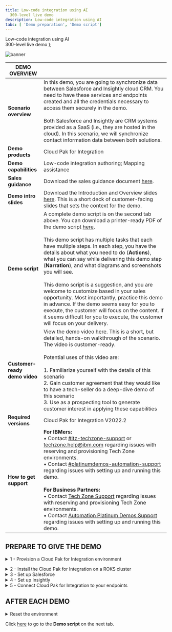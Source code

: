 ```yaml
---
title: Low-code integration using AI
  300-level live demo
description: Low-code integration using AI
tabs: [ 'Demo preparation', 'Demo script']
---
```


  <span>
    Low-code integration using AI <br /> 300-level live demo
  </span>
);

![banner](./images/Low-code-integration-300Prep.jpg)

<span id="top"></span>

| DEMO OVERVIEW |                          |
| --------------------------------------- | ------------------------------------- |
| **Scenario overview** | In this demo, you are going to synchronize data between Salesforce and Insightly cloud CRM. You need to have these services and endpoints created and all the credentials necessary to access them securely in the demo. <br/><br/> Both Salesforce and Insightly are CRM systems provided as a SaaS (i.e., they are hosted in the cloud). In this scenario, we will synchronize contact information data between both solutions. |
| **Demo products** | Cloud Pak for Integration |
| **Demo capabilities** | Low-code integration authoring; Mapping assistance |
| **Sales guidance** | Download the sales guidance document <a href="https://ibm.box.com/s/1rxgdklofsht9zum75phlpv3efo5ut9n" target="_blank" rel="noreferrer">here</a>. |
| **Demo intro slides** | Download the Introduction and Overview slides <a href="https://ibm.box.com/s/2j47xs97ju9tiiq2s2b1s4v6j05st51a" target="_blank" rel="noreferrer">here</a>. This is a short deck of customer-facing slides that sets the context for the demo. |
| **Demo script** | A complete demo script is on the second tab above. You can download a printer-ready PDF of the demo script <a href="https://ibm.box.com/s/qpm2oue1yw5i62urbwck1nboihvxfhvh" target="_blank" rel="noreferrer">here</a>. <br/><br/> This demo script has multiple tasks that each have multiple steps. In each step, you have the details about what you need to do (**Actions**), what you can say while delivering this demo step (**Narration**), and what diagrams and screenshots you will see.<br/><br/>This demo script is a suggestion, and you are welcome to customize based in your sales opportunity. Most importantly, practice this demo in advance. If the demo seems easy for you to execute, the customer will focus on the content. If it seems difficult for you to execute, the customer will focus on your delivery. |
| **Customer-ready <br/> demo video** | View the demo video <a href="https://ibm.ent.box.com/s/axmuihfe55t0mgndqda0scwlnigjh73a" target="_blank" rel="noreferrer">here</a>. This is a short, but detailed, hands-on walkthrough of the scenario. The video is customer-ready.<br/><br/>Potential uses of this video are:<br/><br/>1. Familiarize yourself with the details of this scenario <br/>2. Gain customer agreement that they would like to have a tech-seller do a deep-dive demo of this scenario <br/>3. Use as a prospecting tool to generate customer interest in applying these capabilities |
| **Required versions** | Cloud Pak for Integration V2022.2 |
| **How to get support** | **For IBMers:** <br/>• Contact <a href="https://ibm-cloud.slack.com/archives/C0124J683GW" target="_blank" rel="noreferrer">#itz-techzone-support</a> or <a href="mailto:techzone.help@ibm.com">techzone.help@ibm.com</a> regarding issues with reserving and provisioning Tech Zone environments.<br/>• Contact <a href="https://ibm-cloud.slack.com/archives/C0216F39ACU" target="_blank" rel="noreferrer">#platinumdemos-automation-support</a> regarding issues with setting up and running this demo. <br/><br/> **For Business Partners:** <br/>• Contact <a href="mailto:techzone.help@ibm.com">Tech Zone Support</a> regarding issues with reserving and provisioning Tech Zone environments.<br/>• Contact <a href="mailto:automationplatinumdemos@ibm.com"> Automation Platinum Demos Support</a> regarding issues with setting up and running this demo. |

## **PREPARE TO GIVE THE DEMO**

<span id="place2"></span>

<details>

<summary>1 - Provision a Cloud Pak for Integration environment</summary>
<br/>

Install Cloud Pak for Integration, or provision a ROKS environment. To reserve your ROKS instance, follow these steps: <br/><br/>

<InlineNotification> TechZone has terminated the <strong><em>Practice / Self-Education</em></strong> purpose to obtain the ROKS environment needed to practice and give this demo.  You must now choose a purpose that requires a sales opportunity number (customer demo, PoC, PoT) to gain access to a ROKS environment. A non-ROKS environment for practice and self-education is coming in the second quarter.<br/><br/>If you are taking the <strong>Cloud Pak for Integration for Technical Sales Level 3 Course</strong>, use this <a href="https://techzone.ibm.com/my/reservations/create/640df5dc113069a1fb42ac55" target="_blank" rel="noreferrer">link </a> to reserve a ROKS environment for badge completion purposes.</InlineNotification><br/>

1. To reserve a preinstalled Cloud Pak for Integration (CP4I) ROKS 4.10 cluster on Red Hat OpenShift, go <a href="https://techzone.ibm.com/my/reservations/create/62f1112aeeb0ab0017dc7608" target="_blank" rel="noreferrer">here</a> and complete the form.

<br/>

2. You will receive a confirmation email confirming the instance is provisioning.<br/>

<br/>

3. In approximately 60 minutes, you will receive a second email indicating the environment is provisioned. This email includes environment access information. You are now ready to install Cloud Pak for Integration.<br/><img src="https://raw.githubusercontent.com/ibm-garage-tsa/platinum-demos/master/src/pages/300-integration-cloud-native-integration/images/prep-image006.png" width="800" />

If you have issues connecting to your instance, contact <a href="https://ibm-cloud.slack.com/archives/C0124J683GW" target="_blank" rel="noreferrer">#itz-techzone-support</a>.

<br/>

**[Go to top](#top)**

</details>

<span id="ROKSinstall"></span>

<details>

<summary>2 - Install the Cloud Pak for Integration on a ROKS cluster</summary>

<br/>

1. Click the **Cluster URL** from the environment confirmation email. Log into IBM Cloud using your IBMid. <br/><br/><img src="https://raw.githubusercontent.com/ibm-garage-tsa/platinum-demos/master/src/pages/300-integration-low-code-integration-using-ai/images/prep-image2.1.png" width="800" /><br/>

2. After you are logged in, click <a href="https://cloud.ibm.com/catalog/content/ibm-cp-integration-72f63273-f2f6-4e9c-8626-60fe798c57be-global" target="_blank" rel="noreferrer">here</a> to install Cloud Pak for Integration. Make sure you are in an **ITZ** account (1) and the **product version** is **2022.2.1** (2). <br/><br/><img src="https://raw.githubusercontent.com/ibm-garage-tsa/platinum-demos/master/src/pages/300-integration-low-code-integration-using-ai/images/Prep2.2.png" width="800" /><br/>

3. Scroll down to the **Select your cluster** section. From the list, select the **Red Hat OpenShift Cluster** (1) that you just created and click **Add project** (2). <br/><br/><img src="https://raw.githubusercontent.com/ibm-garage-tsa/platinum-demos/master/src/pages/300-integration-low-code-integration-using-ai/images/Prep2.3.png" width="800" /><br/>

4. Enter **'cp4i'** (1) as the **Project** name. Click **Add** (2). <br/><br/><img src="https://raw.githubusercontent.com/ibm-garage-tsa/platinum-demos/master/src/pages/300-integration-low-code-integration-using-ai/images/prep-image2.4.png" width="800" /><br/>

5. Scroll down to the **Set the deployment values** section and toggle the **Use an existing secret?** slider to **No** (1). Enter a value for **csDefaultAdminPassword** (2). You must choose a password that is 32 characters in length and composed of only letters and numbers. You will need this password in step 12. <br/><br/> <InlineNotification>Password validation is currently not enforced on this page. If you proceed with an invalid password, you can start the installation, but it will fail. There is no way to recover from this error other than provisioning a new cluster. </InlineNotification><br/> <img src="https://raw.githubusercontent.com/ibm-garage-tsa/platinum-demos/master/src/pages/300-integration-low-code-integration-using-ai/images/prep-image2.5.png" width="800" /><br/>

6. Scroll down to **Optional deployment values** and click the collapsible section to open them. Configure the one-click install for this demo by setting the **mappingAssistDemo** field to **true**. Leave all other fields **false**. <br/><br/><img src="https://raw.githubusercontent.com/ibm-garage-tsa/platinum-demos/master/src/pages/300-integration-low-code-integration-using-ai/images/prep-image-mappingAssistDemo.png" width="800" /><br/>

7. Continue to change the default values parameters using the table below. <br/><br/>

<InlineNotification>If you don’t have an SMTP email server and accounts that you can use, you may sign up for a free Mailtrap.io account. Mailtrap.io is a free cloud service that mimics an SMTP server. It is used for development/demonstration purposes only. </InlineNotification><br/>

| FIELD | ACTION |
| ------ | ------- |
| **demoAPICMailServerHost:** (1)| If you’re using mailtrap, leave this smtp.mailtrap.io. |
| **demoAPICMailServerPort:** (2)| If you’re using mailtrap, leave this as 2525. |
| **demoAPICEmailAddress:** (3)| If you’re using mailtrap, you can use any email address.<br/>The dummy address ’apicadmin@example.com’ is recommended. If you’re using your own mail server, use an email address that you can receive and read. |
| **demoAPICMialServerUsername:** (4)| Set this to your SMTP mailtrap username. This is different from your mailtrap login username and can be found by using these <a href="https://help.mailtrap.io/article/5-smtp-integration" target="_blank" rel="noreferrer">instructions</a>. |
| **demoAPICMailServerPassword:** (5)| Set this to your SMTP mailtrap password. This is different from your mailtrap login password and can be found by using these <a href="https://help.mailtrap.io/article/5-smtp-integration" target="_blank" rel="noreferrer">instructions</a>. | <br/><br/> <img src="https://raw.githubusercontent.com/ibm-garage-tsa/platinum-demos/master/src/pages/300-integration-low-code-integration-using-ai/images/prep-image2.7.png" width="800" />

<br/>

8. Accept the license agreement (1) and click **Install** (2) to install Cloud Pak for Integration. The installation can take up to 150 minutes. <br/><br/><img src="https://raw.githubusercontent.com/ibm-garage-tsa/platinum-demos/master/src/pages/300-integration-low-code-integration-using-ai/images/Prep2.8.png" width="800" /><br/>

9. You can view the progress in the schematics progress bar that automatically displays. <br/><br/><img src="https://raw.githubusercontent.com/ibm-garage-tsa/platinum-demos/master/src/pages/300-integration-low-code-integration-using-ai/images/Prep2.9.png" width="800" /><br/>

<InlineNotification>If your install fails, you must go to your <a href="https://techzone.ibm.com/my/reservations" target="_blank" rel="noreferrer">My reservations</a> page, delete your environment, and start again from step <strong>1 - Provision a Cloud Pak for Integration environment</strong>.</InlineNotification><br/>

10. When the status updates to **Active** (1), you can access Cloud Pak for Integration Platform Navigator. Click **Offering Dashboard** (2) on the upper right corner of the page. <br/><br/><img src="https://raw.githubusercontent.com/ibm-garage-tsa/platinum-demos/master/src/pages/300-integration-low-code-integration-using-ai/images/Prep2.10.png" width="800" /><br/>

11. Save the Offering Dashboard URL. This is the Cloud Pak for Integration URL for this demo.

12. On the login page, select the authentication type **IBM provided credentials (admin only)**. <br/><br/><img src="https://raw.githubusercontent.com/ibm-garage-tsa/platinum-demos/master/src/pages/300-integration-low-code-integration-using-ai/images/authentication-types.png" width="800" /><br/>

13. Use the admin username and **Password** (1) you created in step 5 and click **Log in** (2). <br/><br/><img src="https://raw.githubusercontent.com/ibm-garage-tsa/platinum-demos/master/src/pages/300-integration-low-code-integration-using-ai/images/login.png" width="800" /><br/>

14. Click **Integration instances**. <br/><br/><img src="https://raw.githubusercontent.com/ibm-garage-tsa/platinum-demos/master/src/pages/300-integration-low-code-integration-using-ai/images/Prep2.13.png" width="800" /><br/>

You have successfully completed cluster provisioning, installation of Cloud Pak for Integration, and API Connect and App Connect deployment. You are ready to proceed.

<br/>

**[Go to top](#top)**

</details>

<details>

<summary>3 - Set up Salesforce</summary>
<br/>

You need a Salesforce developer account to use for testing. If you already have a Salesforce developer account, you can use that (start at step 5 below). If not, you can sign up for a free developer account by following steps 1 - 4 below.

<br/>

1. Go to <a href="https://developer.salesforce.com" target="_blank" rel="noreferrer">Salesforce Developers</a>.<br/><br/><img src="https://raw.githubusercontent.com/ibm-garage-tsa/platinum-demos/master/src/pages/300-integration-low-code-integration-using-ai/images/salesforce-dev-signup.png" width="800" /><br/>

2. Click **Login** (1), and then select **Salesforce** (2).<br/><br/><img src="https://raw.githubusercontent.com/ibm-garage-tsa/platinum-demos/master/src/pages/300-integration-low-code-integration-using-ai/images/Prep3.1.png" width="800" /><br/>

3. Click **Try for free** or **START MY FREE TRIAL**.<br/><br/><img src="https://raw.githubusercontent.com/ibm-garage-tsa/platinum-demos/master/src/pages/300-integration-low-code-integration-using-ai/images/Prep3.2.png" width="800" /><br/>

4. Follow the prompts on the following Saleforce pages to get your free developer account.<br/><br/>

5. As soon as you have your account, go back to the <a href="https://login.salesforce.com/" target="_blank" rel="noreferrer">Salesforce log in page</a> and log in to your dev admin account.<br/><br/><img src="https://raw.githubusercontent.com/ibm-garage-tsa/platinum-demos/master/src/pages/300-integration-low-code-integration-using-ai/images/Prep3.5.png" width="800" /><br/>

6. Click the **profile** icon (1) and save your Salesforce Login URL (2).<br/><br/><img src="https://raw.githubusercontent.com/ibm-garage-tsa/platinum-demos/master/src/pages/300-integration-low-code-integration-using-ai/images/Prep3.6.png" width="800" /><br/>

7. In the same user profile menu, and select **Settings**.<br/><br/><img src="https://raw.githubusercontent.com/ibm-garage-tsa/platinum-demos/master/src/pages/300-integration-low-code-integration-using-ai/images/Prep3.7.png" width="800" /><br/>

8. Click **Reset My Security Token** in the **My Personal Information** (1) menu. Then, click **Reset Security Token** (2). A newly-generated security token will be emailed to you.<br/><br/><img src="https://raw.githubusercontent.com/ibm-garage-tsa/platinum-demos/master/src/pages/300-integration-low-code-integration-using-ai/images/Prep3.8.png" width="800" /><br/>

9. Next, you will create an application representing App Connect Enterprise, and then retrieve the Consumer Key and Consumer Secret. Click the **cogwheel** icon (1) and then select **Setup** (2).<br/><br/><img src="https://raw.githubusercontent.com/ibm-garage-tsa/platinum-demos/master/src/pages/300-integration-low-code-integration-using-ai/images/Prep3.9.png" width="800" /><br/>

10. In the navigator on the left-hand side, scroll to **PLATFORM TOOLS**, expand **Apps** (1), and click **App Manager** (2).<br/><br/><img src="https://raw.githubusercontent.com/ibm-garage-tsa/platinum-demos/master/src/pages/300-integration-low-code-integration-using-ai/images/prep-image3.7.png" width="800" /><br/>

11. Click **New Connected App**.<br/><br/><img src="https://raw.githubusercontent.com/ibm-garage-tsa/platinum-demos/master/src/pages/300-integration-low-code-integration-using-ai/images/prep-image3.8.png" width="800" /><br/>

12. Enter **App Connect** (1) as the **Connect App Name** and your email as the **Contact Email** (2). Mark **Enable OAuth Settings** (3).<br/><br/><img src="https://raw.githubusercontent.com/ibm-garage-tsa/platinum-demos/master/src/pages/300-integration-low-code-integration-using-ai/images/prep-image3.9.png" width="800" /><br/>

13. Mark **Enable for Device Flow** (1). Now select **Manage user data via APIs (api)** (2) as the **Selected OAuth Scopes**. Click **Add** (3)<br/><br/><img src="https://raw.githubusercontent.com/ibm-garage-tsa/platinum-demos/master/src/pages/300-integration-low-code-integration-using-ai/images/prep-image3.10.png" width="800" /><br/>

14. Click **Save**.<br/><br/><img src="https://raw.githubusercontent.com/ibm-garage-tsa/platinum-demos/master/src/pages/300-integration-low-code-integration-using-ai/images/prep-image3.11.png" width="800" /><br/>

15. It will take approximately 10 minutes for the new connected app to register in Salesforce. Once it does, you should see **Manage Consumer Details** displayed. Click **Manage Consumer Details,** following any authentication directions.<br/><br/><img src="https://raw.githubusercontent.com/ibm-garage-tsa/platinum-demos/master/src/pages/300-integration-low-code-integration-using-ai/images/Prep3.15.png" width="800" /><br/>

16. Save the **Consumer Key** and **Consumer Secret.**<br/><br/><img src="https://raw.githubusercontent.com/ibm-garage-tsa/platinum-demos/master/src/pages/300-integration-low-code-integration-using-ai/images/salesforce-key-secret.png" width="800" /><br/>

Your Salesforce dev account is ready.

<br/>

**[Go to top](#top)**

</details>

<details>

<summary>4 - Set up Insightly</summary>
<br/>

Next, let’s set up Insightly, a cloud-based customer relationship management (CRM) solution.

<br/>

We will now create a trial account (15 days). After the trial period, you can migrate your trial account to a free account (with limited users).

<br/>

1. Go to <a href="https://www.insightly.com/" target="_blank" rel="noreferrer">Insightly</a> and click **Try CRM Free**.<br/><br/><img src="https://raw.githubusercontent.com/ibm-garage-tsa/platinum-demos/master/src/pages/300-integration-low-code-integration-using-ai/images/prep-insightly-1.png" width="800" /><br/>

2. Complete the form with your personal data to create a free Insightly account. Accept the **Terms of Service and Privacy Policy** and click **Create My Account**.<br/><br/><img src="https://raw.githubusercontent.com/ibm-garage-tsa/platinum-demos/master/src/pages/300-integration-low-code-integration-using-ai/images/prep-insightly-2.png" width="800" /><br/>

3. Confirm your email address.<br/><br/><img src="https://raw.githubusercontent.com/ibm-garage-tsa/platinum-demos/master/src/pages/300-integration-low-code-integration-using-ai/images/prep-insightly-3.png" width="800" /><br/><img src="https://raw.githubusercontent.com/ibm-garage-tsa/platinum-demos/master/src/pages/300-integration-low-code-integration-using-ai/images/prep-insightly-4.png" width="800" /><br/>

4. As soon as you click the link to confirm your email, you should see an initial Insightly screen asking basic information about your company.<br/><br/>Write **demo** (1), select **1-5** (2), select **IT Services** (3), and fill in any phone number (4), matching the screenshot below. Click **Let's go!** (5).<br/><br/><img src="https://raw.githubusercontent.com/ibm-garage-tsa/platinum-demos/master/src/pages/300-integration-low-code-integration-using-ai/images/prep-image4.4.png" width="800" /><br/>

5. Close the **Invite your team** dialog.<br/><br/><img src="https://raw.githubusercontent.com/ibm-garage-tsa/platinum-demos/master/src/pages/300-integration-low-code-integration-using-ai/images/prep-image4.5.png" width="800" /><br/>

6. You have an Insightly account. Let's get the API key to enable App Connect to authenticate when making API calls. Click the **Profile** (1) icon in Insightly and select **User Settings** (2).<br/><br/><img src="https://raw.githubusercontent.com/ibm-garage-tsa/platinum-demos/master/src/pages/300-integration-low-code-integration-using-ai/images/prep-image4.6.png" width="800" /><br/>

7. Scroll down to the bottom of the page and copy the **API key**, which is a long string of characters.<br/><br/><img src="https://raw.githubusercontent.com/ibm-garage-tsa/platinum-demos/master/src/pages/300-integration-low-code-integration-using-ai/images/prep-image4.7.png" width="800" /><br/>

8. To avoid any issues with your trial expiration date, subscribe to a free account. On the top of the page, click **Subscribe Now**.<br/><br/><img src="https://raw.githubusercontent.com/ibm-garage-tsa/platinum-demos/master/src/pages/300-integration-low-code-integration-using-ai/images/prep-image4.9.png" width="800" /><br/>

9. On the **Free** plan tile, click **Select Plan**.<br/><br/><img src="https://raw.githubusercontent.com/ibm-garage-tsa/platinum-demos/master/src/pages/300-integration-low-code-integration-using-ai/images/prep-image4.9.png" width="800" /><br/>

10. Click **OK** on the confirmation dialog box.

<br/>

Your Insightly account is ready to use.

<br/>

**[Go to top](#top)**

</details>

<details>

<summary>5 - Connect Cloud Pak for Integration to your endpoints</summary>
<br/>

Let’s configure our services endpoints in Cloud Pak for Integration.

<br/>

1. Access the **Cloud Pak for Integration** via the Cluster URL from step 2. Log in using the **Username: admin** and the password you created in step 2.5.<br/><br/><img src="https://raw.githubusercontent.com/ibm-garage-tsa/platinum-demos/master/src/pages/300-integration-low-code-integration-using-ai/images/login.png" width="800" /><br/>

2. Click **ace-designer-demo** in the **Integrations** section.
<br/><img src="https://raw.githubusercontent.com/ibm-garage-tsa/platinum-demos/master/src/pages/300-integration-low-code-integration-using-ai/images/Prep4.2.png" width="800" /><br/>

3. Click the **Catalog** icon.<br/><br/><img src="https://raw.githubusercontent.com/ibm-garage-tsa/platinum-demos/master/src/pages/300-integration-low-code-integration-using-ai/images/Prep4.3.png" width="800" /><br/>

4. This is the list of the available connectors.<br/><br/><img src="https://raw.githubusercontent.com/ibm-garage-tsa/platinum-demos/master/src/pages/300-integration-low-code-integration-using-ai/images/Prep4.4.png" width="800" /><br/>

Now configure the Salesforce connector.<br/><br/>

5. Search for **salesforce** (1) and click **Connect** (2).<br/><br/><img src="https://raw.githubusercontent.com/ibm-garage-tsa/platinum-demos/master/src/pages/300-integration-low-code-integration-using-ai/images/Prep4.5.png" width="800" /><br/>

6. Enter your Salesforce **Login URL**.<br/><br/><InlineNotification>You must enter <strong>‘https://’</strong> in front of the Saleforce Login URL you saved earlier. The connection will not work if you just copy/paste the URL.</InlineNotification><br/><img src="https://raw.githubusercontent.com/ibm-garage-tsa/platinum-demos/master/src/pages/300-integration-low-code-integration-using-ai/images/Prep4.6.png" width="800" /><br/>

7. Input your Salesforce **Username** (1). Fill in the connector's **Password** field (2) by concatenating your Salesforce **Password** and the **Security token** received via email.<br/><br/>For example, if your Salesforce password is ‘myGreatPassword’ and your Salesforce security token is ‘2325jsdhew4312hs534dh’ then enter ‘myGreatPassword2325jsdhew4312hs534dh’ in the **Password** field.<br/><br/><img src="https://raw.githubusercontent.com/ibm-garage-tsa/platinum-demos/master/src/pages/300-integration-low-code-integration-using-ai/images/Prep4.7.png" width="800" /><br/><br/>

8. Input Salesforce’s **Consumer Key** as **Client ID** (1) and **Secret** as **Client Secret** (2), respectively, in the connector account UI. Click **Connect** (3).<br/><br/><img src="https://raw.githubusercontent.com/ibm-garage-tsa/platinum-demos/master/src/pages/300-integration-low-code-integration-using-ai/images/Prep4.8.png" width="800" /><br/>

9. Search for **insightly** and click **Connect**.<br/><br/><img src="https://raw.githubusercontent.com/ibm-garage-tsa/platinum-demos/master/src/pages/300-integration-low-code-integration-using-ai/images/prep-image5.6.png" width="800" /><br/>

10. Paste your **API key** (1) in the **API key** field. Keep **v3.1** (2) in the **API version** field. Click **Connect** (3).<br/><br/><img src="https://raw.githubusercontent.com/ibm-garage-tsa/platinum-demos/master/src/pages/300-integration-low-code-integration-using-ai/images/prep-image5.7.png" width="800" /><br/>

Your environment is ready to demo.

<br/>

**[Go to top](#top)**

</details>

## **AFTER EACH DEMO**

<details>

<summary>Reset the environment</summary>
<br/>1. After practicing the demo you will need to reset the environment. <br/><br/>a. Delete any contacts that were added in Insightly.<br/>b. Reinstall Cloud Pak for Integration to ensure you have a clean environment. Follow <strong>step 1</strong> and <strong>step 2</strong> above.<br/>c. Reconnect the end points, following <strong>step 5</strong> to your endpoints above.

<br/><br/>

<InlineNotification>Attempting to reuse the same environment may result in inconsistencies between your environment and what is shown in the script and screenshots.
</InlineNotification>

<br/>

**[Go to top](#top)**

</details>

Click [here](/300-integration-low-code-integration-using-ai/demo-script) to go to the **Demo script** on the next tab.
